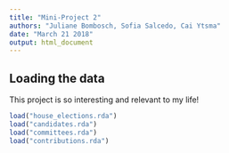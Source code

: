 ```yaml
---
title: "Mini-Project 2"
authors: "Juliane Bombosch, Sofia Salcedo, Cai Ytsma"
date: "March 21 2018"
output: html_document
---
```



## Loading the data

This project is so interesting and relevant to my life!

```r
load("house_elections.rda")
load("candidates.rda")
load("committees.rda")
load("contributions.rda")
```
